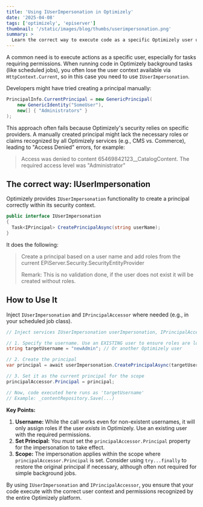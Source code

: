 ```yaml
---
title: 'Using IUserImpersonation in Optimizely'
date: '2025-04-08'
tags: ['optimizely', 'episerver']
thumbnail: '/static/images/blog/thumbs/userimpersonation.png'
summary: >
  Learn the correct way to execute code as a specific Optimizely user using IUserImpersonation.
---
```


A common need is to execute actions as a specific user, especially for tasks requiring permissions. When running code in Optimizely background tasks (like scheduled jobs), you often lose the user context available via `HttpContext.Current`, so in this case you need to use `IUserImpersonation`.

Developers might have tried creating a principal manually:

```csharp
PrincipalInfo.CurrentPrincipal = new GenericPrincipal(
    new GenericIdentity("SomeUser"),
    new[] { "Administrators" }
);
```

This approach often fails because Optimizely's security relies on specific providers. A manually created principal might lack the necessary roles or claims recognized by all Optimizely services (e.g., CMS vs. Commerce), leading to "Access Denied" errors, for example:

> Access was denied to content 65469842123\_\_CatalogContent. The required access level was "Administrator"

## The correct way: IUserImpersonation

Optimizely provides `IUserImpersonation` functionality to create a principal correctly within its security context.

```csharp
public interface IUserImpersonation
{
  Task<IPrincipal> CreatePrincipalAsync(string userName);
}
```

It does the following:

> Create a principal based on a user name and add roles from the current EPiServer.Security.SecurityEntityProvider
>
> Remark: This is no validation done, if the user does not exist it will be created without roles.

## How to Use It

Inject `IUserImpersonation` and `IPrincipalAccessor` where needed (e.g., in your scheduled job class).

```csharp
// Inject services IUserImpersonation userImpersonation, IPrincipalAccessor principalAccessor

// 1. Specify the username. Use an EXISTING user to ensure roles are loaded.
string targetUsername = "newAdmin"; // Or another Optimizely user

// 2. Create the principal
var principal = await userImpersonation.CreatePrincipalAsync(targetUsername);

// 3. Set it as the current principal for the scope
principalAccessor.Principal = principal;

// Now, code executed here runs as 'targetUsername'
// Example: _contentRepository.Save(...)
```

**Key Points:**

1.  **Username:** While the call works even for non-existent usernames, it will only assign roles if the user _exists_ in Optimizely. Use an existing user with the required permissions.
2.  **Set Principal:** You _must_ set the `principalAccessor.Principal` property for the impersonation to take effect.
3.  **Scope:** The impersonation applies within the scope where `principalAccessor.Principal` is set. Consider using `try...finally` to restore the original principal if necessary, although often not required for simple background jobs.

By using `IUserImpersonation` and `IPrincipalAccessor`, you ensure that your code execute with the correct user context and permissions recognized by the entire Optimizely platform.

